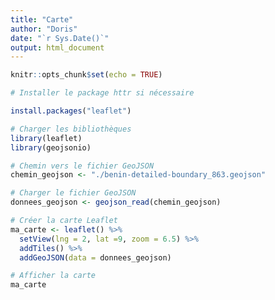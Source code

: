 ```yaml
---
title: "Carte"
author: "Doris"
date: "`r Sys.Date()`"
output: html_document
---
```


```r
knitr::opts_chunk$set(echo = TRUE)
```

```r
# Installer le package httr si nécessaire

install.packages("leaflet")

```

```r

# Charger les bibliothèques
library(leaflet)
library(geojsonio)

# Chemin vers le fichier GeoJSON
chemin_geojson <- "./benin-detailed-boundary_863.geojson"

# Charger le fichier GeoJSON
donnees_geojson <- geojson_read(chemin_geojson)

# Créer la carte Leaflet
ma_carte <- leaflet() %>%
  setView(lng = 2, lat =9, zoom = 6.5) %>%
  addTiles() %>%
  addGeoJSON(data = donnees_geojson)

# Afficher la carte
ma_carte


```


